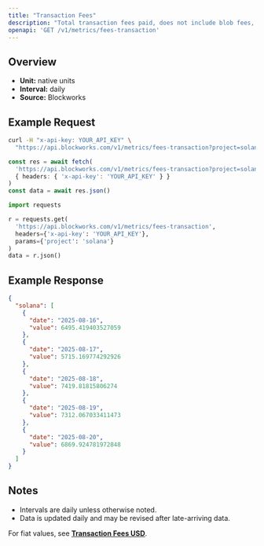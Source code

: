 ```yaml
---
title: "Transaction Fees"
description: "Total transaction fees paid, does not include blob fees, out-of-protocol tips, or additional sources of revenue"
openapi: 'GET /v1/metrics/fees-transaction'
---
```


## Overview

- **Unit:** native units
- **Interval:** daily
- **Source:** Blockworks

## Example Request

<CodeGroup>

```bash cURL
curl -H "x-api-key: YOUR_API_KEY" \
  "https://api.blockworks.com/v1/metrics/fees-transaction?project=solana"
```

```typescript TypeScript
const res = await fetch(
  'https://api.blockworks.com/v1/metrics/fees-transaction?project=solana',
  { headers: { 'x-api-key': 'YOUR_API_KEY' } }
)
const data = await res.json()
```

```python Python
import requests

r = requests.get(
  'https://api.blockworks.com/v1/metrics/fees-transaction',
  headers={'x-api-key': 'YOUR_API_KEY'},
  params={'project': 'solana'}
)
data = r.json()
```

</CodeGroup>

## Example Response

```json
{
  "solana": [
    {
      "date": "2025-08-16",
      "value": 6495.419403527059
    },
    {
      "date": "2025-08-17",
      "value": 5715.169774292926
    },
    {
      "date": "2025-08-18",
      "value": 7419.81815806274
    },
    {
      "date": "2025-08-19",
      "value": 7312.067033411473
    },
    {
      "date": "2025-08-20",
      "value": 6869.924781972848
    }
  ]
}
```

## Notes
- Intervals are daily unless otherwise noted.
- Data is updated daily and may be revised after late-arriving data.


<Note>For fiat values, see **[Transaction Fees USD](./fees-transaction-usd)**.</Note>
